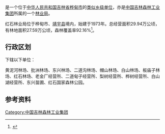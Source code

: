 {{中国乡级行政区
|行政区全称           = {{PAGENAMEBASE}}
|上级行政区           = [[中国吉林森林工业集团|中国吉林森林工业集团]]
|政府驻地             = [[桦甸市|桦甸市]][[红石砬子镇|红石砬子镇]]
}}

'''{{PAGENAMEBASE}}'''是一个位于[[中华人民共和国|中华人民共和国]][[吉林省|吉林省]][[桦甸市|桦甸市]]的[[类似乡级单位|类似乡级单位]]，亦是[[中国吉林森林工业集团|中国吉林森林工业集团]]所属的一个[[林业局|林业局]]。

红石林业局位于桦甸市、[[靖宇县|靖宇县]]境内，始建于1973年。总经营面积29.94万公顷，有林地面积27.59万公顷，森林覆盖率92.16%<ref>{{cite web |title=红石林业局 |url=http://lyt.jl.gov.cn/zwgk_lyt/jgsz_lyt/gylyj_lyt/201607/t20160722_2349953.html |website=吉林省林业和草原局}}</ref>。

== 行政区划 ==
{{PAGENAMEBASE}}下辖以下单位：

黄泥河林场、批洲林场、东兴林场、二道沟林场、帽山林场、白山林场、板庙子林场、红石林场、老金厂经营所、二道甸子经营所、梨树经营所、桦树经营所、白山湖经营所、东兴苗圃、红石国家森林公园。

== 参考资料 ==
{{reflist}}

{{吉林行政区划小作品}}
{{桦甸市行政区划}}
{{中华人民共和国林业区划|吉}}

[[Category:中国吉林森林工业集团|Category:中国吉林森林工业集团]]